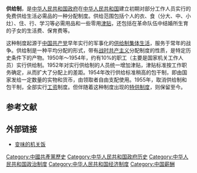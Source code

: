 {{globalize}}
'''供给制'''，是[[中华人民共和国政府|中华人民共和国政府]]在[[中华人民共和国|中华人民共和国]]建立初期对部分工作人员实行的免费供给生活必需品的一种分配制度。供给范围包括个人的衣、食（分大、中、小灶）、住、行、学习等必需用品和一些零用[[津贴|津贴]]，还包括在革命队伍中结婚所生育的子女的生活费、保育费等。

这种制度起源于[[中国共产党|中国共产党]]早年实行的军事化的[[供给制|供给制]][[集体生活|集体生活]]，服务于常年的战争。供给制是一种平均分配的形式，带有[[战时共产主义|战时共产主义]]分配制度的性质，是特定历史条件下的产物。1950年～1954年，约有10%的职工（主要是国家机关工作人员）实行供给制。1952年对实行供给制的人员统一增加津贴，津贴标准按工作职务确定，从而扩大了分配上的差距。1954年改行供给标准稍高的包干制，即由国家发给一定数量的实物和货币，由领取者自由支配使用。1955年，取消供给制和包干制，全部实行[[工资|工资]]制度。但伴随着这种制度出现的[[中华人民共和国特供体制|特供制度]]，则保留至今。

== 参考文献 ==
{{Reflist}}

== 外部链接 ==
*[https://web.archive.org/web/20160304073528/http://www.nbweekly.com/news/special/201105/26129.aspx 变味的机关饭]

[[Category:中國共產黨歷史|Category:中國共產黨歷史]]
[[Category:中华人民共和国政府历史|Category:中华人民共和国政府历史]]
[[Category:中华人民共和国政治制度|Category:中华人民共和国政治制度]]
[[Category:中华人民共和国经济制度|Category:中华人民共和国经济制度]]
[[Category:中国薪酬|Category:中国薪酬]]